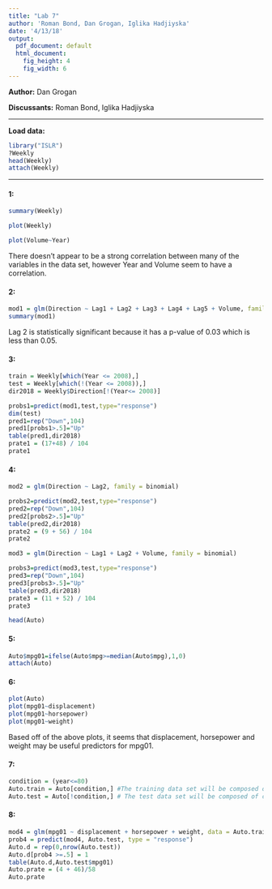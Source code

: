 ```yaml
---
title: "Lab 7"
author: 'Roman Bond, Dan Grogan, Iglika Hadjiyska'
date: '4/13/18'
output:
  pdf_document: default
  html_document:
    fig_height: 4
    fig_width: 6
---
```


**Author:** Dan Grogan

**Discussants:** Roman Bond, Iglika Hadjiyska

* * *

**Load data:**



```r
library("ISLR")
?Weekly
head(Weekly)
attach(Weekly)
```

* * *

#### 1:

```r
summary(Weekly)

plot(Weekly)

plot(Volume~Year)
```

There doesn't appear to be a strong correlation between many of the variables in the data set, however Year and Volume seem to have a correlation.


#### 2:

```r
mod1 = glm(Direction ~ Lag1 + Lag2 + Lag3 + Lag4 + Lag5 + Volume, family = binomial)
summary(mod1)
```

Lag 2 is statistically significant because it has a p-value of 0.03 which is less than 0.05.


#### 3: 

```r
train = Weekly[which(Year <= 2008),]
test = Weekly[which(!(Year <= 2008)),]
dir2018 = Weekly$Direction[!(Year<= 2008)]

probs1=predict(mod1,test,type="response")
dim(test)
pred1=rep("Down",104)
pred1[probs1>.5]="Up"
table(pred1,dir2018)
prate1 = (17+48) / 104
prate1
```

#### 4:

```r
mod2 = glm(Direction ~ Lag2, family = binomial)

probs2=predict(mod2,test,type="response")
pred2=rep("Down",104)
pred2[probs2>.5]="Up"
table(pred2,dir2018)
prate2 = (9 + 56) / 104
prate2

mod3 = glm(Direction ~ Lag1 + Lag2 + Volume, family = binomial)

probs3=predict(mod3,test,type="response")
pred3=rep("Down",104)
pred3[probs3>.5]="Up"
table(pred3,dir2018)
prate3 = (11 + 52) / 104
prate3

```


```r
head(Auto)
```

#### 5:

```r
Auto$mpg01=ifelse(Auto$mpg>=median(Auto$mpg),1,0) 
attach(Auto)
```

#### 6:

```r
plot(Auto)
plot(mpg01~displacement)
plot(mpg01~horsepower)
plot(mpg01~weight)
```

Based off of the above plots, it seems that displacement, horsepower and weight may be useful predictors for mpg01.

#### 7:

```r
condition = (year<=80)
Auto.train = Auto[condition,] #The training data set will be composed of cars made in the year 1980 or earlier
Auto.test = Auto[!condition,] # The test data set will be composed of cars made later than 1980
```


#### 8:

```r
mod4 = glm(mpg01 ~ displacement + horsepower + weight, data = Auto.train, family = binomial)
prob4 = predict(mod4, Auto.test, type = "response")
Auto.d = rep(0,nrow(Auto.test))
Auto.d[prob4 >=.5] = 1
table(Auto.d,Auto.test$mpg01)
Auto.prate = (4 + 46)/58
Auto.prate
```